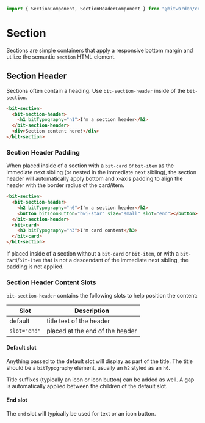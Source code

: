 

<Meta of={stories} />

```ts
import { SectionComponent, SectionHeaderComponent } from "@bitwarden/components";
```

# Section

Sections are simple containers that apply a responsive bottom margin and utilize the semantic
`section` HTML element.

<Canvas>
  <Story of={stories.Default} />
</Canvas>

## Section Header

Sections often contain a heading. Use `bit-section-header` inside of the `bit-section`.

```html
<bit-section>
  <bit-section-header>
    <h1 bitTypography="h1">I'm a section header</h2>
  </bit-section-header>
  <div>Section content here!</div>
</bit-section>
```

### Section Header Padding

When placed inside of a section with a `bit-card` or `bit-item` as the immediate next sibling (or
nested in the immediate next sibling), the section header will automatically apply bottom and x-axis
padding to align the header with the border radius of the card/item.

```html
<bit-section>
  <bit-section-header>
    <h2 bitTypography="h6">I'm a section header</h2>
    <button bitIconButton="bwi-star" size="small" slot="end"></button>
  </bit-section-header>
  <bit-card>
    <h3 bitTypography="h3">I'm card content</h3>
  </bit-card>
</bit-section>
```

<Canvas>
  <Story of={stories.HeaderWithPadding} />
</Canvas>

If placed inside of a section without a `bit-card` or `bit-item`, or with a `bit-card`/`bit-item`
that is not a descendant of the immediate next sibling, the padding is not applied.

<Canvas>
  <Story of={stories.HeaderWithoutPadding} />
</Canvas>

### Section Header Content Slots

`bit-section-header` contains the following slots to help position the content:

| Slot         | Description                     |
| ------------ | ------------------------------- |
| default      | title text of the header        |
| `slot="end"` | placed at the end of the header |

#### Default slot

Anything passed to the default slot will display as part of the title. The title should be a
`bitTypography` element, usually an `h2` styled as an `h6`.

Title suffixes (typically an icon or icon button) can be added as well. A gap is automatically
applied between the children of the default slot.

<Canvas>
  <Story of={stories.HeaderVariants} />
</Canvas>

#### End slot

The `end` slot will typically be used for text or an icon button.

<Canvas>
  <Story of={stories.HeaderEndSlotVariants} />
</Canvas>
